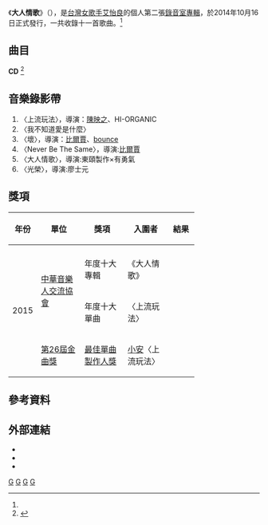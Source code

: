 {{Infobox Album
| Name  = 大人情歌
| Type  = 專輯
| Cover  = 
| Artist  = [[艾怡良|艾怡良]]
| Released   = 2014年10月16日<ref name=HitFm>{{cite web|title=艾怡良/大人情歌|url=http://www.hitoradio.com/newweb/14955album|publisher=HitFm|accessdate=2014-11-01|archive-date=2018-12-15|archive-url=https://web.archive.org/web/20181215223036/http://www.hitoradio.com/newweb/14955album|dead-url=no}}</ref>
| Recorded  = 
| Genre = [[華語流行音樂|華語流行音樂]]
| Length = 42:40
| Label = [[台灣索尼音樂娛樂|索尼音樂]]<ref name=HitFm />
| Producer =
| Last album = [[如果你愛我_(艾怡良專輯)|如果你愛我]]<br />(2012年)
| This album = '''大人情歌'''<br />(2014年)
| Next album = [[說艾怡良|說艾怡良]]<br />(2016年)
}}
《'''大人情歌'''》（{{lang-en|''Grown Love''}}），是[[台灣|台灣]][[女歌手|女歌手]][[艾怡良|艾怡良]]的個人第二張[[錄音室專輯|錄音室專輯]]，於2014年10月16日正式發行，一共收錄十一首歌曲。<ref name=HitFm />

==曲目==
'''CD'''
<ref>{{cite web|title=艾怡良/大人情歌|url=http://www.iwant-radio.com/showinformation.php?sisn=35112|publisher=銀河網路電台|accessdate=2014-11-01|archive-date=2016-03-04|archive-url=https://web.archive.org/web/20160304073039/http://www.iwant-radio.com/showinformation.php?sisn=35112|dead-url=no}}</ref>

{{Tracklist
| title1 = 上流玩法
| music1 = [[艾怡良|艾怡良]]
| lyrics1 = 艾怡良
| arranger1 = [[小安|小安]]
| producer1 = 
| longnote1 = '''首波主打歌'''
| length1 = 4:53

| title2 = 我不知道愛是什麼
| music2 = [[金貴晟|金貴晟]]
| lyrics2 = 艾怡良
| arranger2 = [[秦旭章|秦旭章]]
| producer2 = 
| longnote2 = '''第二波主打歌'''電視劇《[[十六個夏天|十六個夏天]]》插曲
| length2 = 4:55

| title3 = Never Be The Same
| music3 = [[Mauboy|Mauboy]]<br />[[Jessica_Hilda|Jessica Hilda]]<br />[[ANTONIO|ANTONIO]]<br />[[FRANCESCO_EGIZII|FRANCESCO EGIZII]]<br />[[DAVID|DAVID]]<br />[[NICHOLAS_MUSUMECI|NICHOLAS MUSUMECI]]
| lyrics3 = [[蔡志忠|蔡志忠]]
| arranger3 = [[蔡旻佑|蔡旻佑]]
| producer3 = 
| longnote3 =  '''第四波主打歌'''電視劇《[[謊言遊戲|謊言遊戲]]》片頭曲
| length3 = 3:50

| title4 = 真心話
| music4 = [[蕭恆嘉|蕭恆嘉]]
| lyrics4 = [[崔惟楷|崔惟楷]]
| arranger4 = [[小玉_(艺人)|小玉]]
| producer4 = 
| longnote4 = 電視劇《謊言遊戲》插曲
| length4 = 4:19

| title5 = 如果從此
| music5 = 蕭恆嘉
| lyrics5 = [[周煒傑|周煒傑]]
| arranger5 = 蕭恆嘉
| producer5 = 
| longnote5 = 電視劇《十六個夏天》插曲
| length5 = 3:53

| title6 = 大人情歌
| music6 = 金貴晟
| lyrics6 = 艾怡良
| arranger6 = [[歐陽箐宇|歐陽箐宇]]
| producer6 = 
| longnote6 = '''第五波主打歌'''Duet with 金貴晟
| length6 = 3:40

| title7 = 晃
| music7 = [[林慧君|林慧君]]
| lyrics7 = [[林積美|林積美]]
| arranger7 = [[盧家宏|盧家宏]]<br />[[林揮斌|林揮斌]]
| producer7 = 
| longnote7 = 
| length7 = 4:14

| title8 = 壞
| music8 = 小安
| lyrics8 = [[梁錦興|梁錦興]]
| arranger8 = 小安
| producer8 = 
| longnote8 = '''第三波主打歌'''
| length8 = 2:47

| title9 = 哈囉
| music9 = [[蔡旻佑|蔡旻佑]]
| lyrics9 = 艾怡良
| arranger9 = 蔡旻佑
| producer9 = 
| longnote9 = 
| length9 = 3:10

| title10 = Why Am I Born If I Can't Get Your Love?
| music10 = [[LARS|LARS]]<br />[[QUANG|QUANG]]
| lyrics10 = 周煒傑<br />LARS<br />QUANG
| arranger10 = [[王于陞|王于陞]]<br />[[羅宇軒|羅宇軒]]
| producer10 = 
| longnote10 = 
| length10 = 3:16

| title11 = 光榮
| music11 = 艾怡良
| lyrics11 = 艾怡良
| arranger11 = [[陳建騏|陳建騏]]
| producer11 = 
| longnote11 = '''第六波主打歌'''
| length11 = 3:39

| total_length = 42:36
}}

==音樂錄影帶==
#〈上流玩法〉，導演：[[陳映之|陳映之]]、HI-ORGANIC
#〈我不知道愛是什麼〉
#〈壞〉，導演：[[比爾賈|比爾賈]]、[[bounce|bounce]]
#〈Never Be The Same〉，導演:[[比爾賈|比爾賈]]
#〈大人情歌〉，導演:東頤製作×有勇氣
#〈光榮〉，導演:廖士元

==獎項==
{| class="wikitable" width="70%"
|-align=center
! width="10%"|年份
! width="25%"|單位
! width="25%"|獎項
! width="25%"|入圍者
! width="20%"|結果
|- align=center
| rowspan="4"| 2015
|- align=center
| rowspan="2"|[[中華音樂人交流協會|中華音樂人交流協會]]
| 年度十大專輯
| 《大人情歌》
| {{Won}}
|- align=center
| 年度十大單曲
| 〈上流玩法〉
| {{Won}}
|- align=center
| [[第26屆金曲獎|第26屆金曲獎]]
| [[最佳單曲製作人獎_(金曲獎)|最佳單曲製作人獎]]
| [[小安|小安]]〈上流玩法〉
|  {{nom}}
|}

== 參考資料 ==
<div class="references-small">
<references></references>
</div>

==外部連結==
* {{youtube|6JIkEnqPYxs|《上流玩法》（官方MV）}}
* {{youtube|PXmGrkEtxrc|《我不知道愛是什麼》（官方MV）}}
* {{youtube|YGf5yON4E7A|《Never Be The Same》（官方MV）}}

{{Portal bar|台灣|音樂}}
[[Category:2014年臺灣音樂專輯|G]]
[[Category:艾怡良音樂專輯|G]]
[[Category:中華音樂人交流協會十大專輯獲獎作品|G]]
[[Category:中華音樂人交流協會十大單曲獲獎作品|G]]